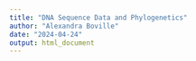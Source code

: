 ```yaml
---
title: "DNA Sequence Data and Phylogenetics"
author: "Alexandra Boville"
date: "2024-04-24"
output: html_document
---
```


